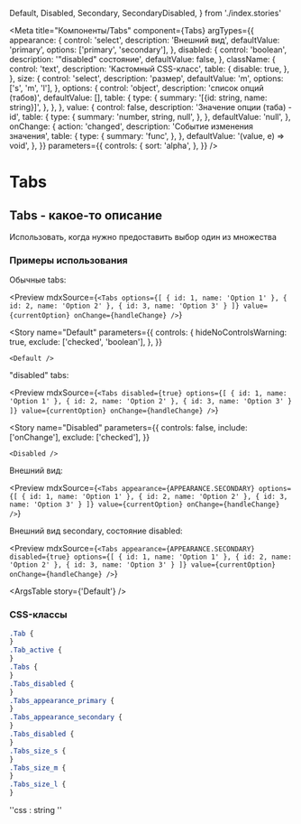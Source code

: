   Default,
  Disabled,
  Secondary,
  SecondaryDisabled,
} from './index.stories'

<Meta
  title="Компоненты/Tabs"
  component={Tabs}
  argTypes={{
    appearance: {
      control: 'select',
      description: 'Внешний вид',
      defaultValue: 'primary',
      options: ['primary', 'secondary'],
    },
    disabled: {
      control: 'boolean',
      description: '"disabled" состояние',
      defaultValue: false,
    },
    className: {
      control: 'text',
      description: 'Кастомный CSS-класс',
      table: {
        disable: true,
      },
    },
    size: {
      control: 'select',
      description: 'размер',
      defaultValue: 'm',
      options: ['s', 'm', 'l'],
    },
    options: {
      control: 'object',
      description: 'список опций (табов)',
      defaultValue: [],
      table: {
        type: {
          summary: '[{id: string, name: string}]',
        },
      },
    },
    value: {
      control: false,
      description: 'Значение опции (таба) - id',
      table: {
        type: {
          summary: 'number, string, null',
        },
      },
      defaultValue: 'null',
    },
    onChange: {
      action: 'changed',
      description: 'Событие изменения значения',
      table: {
        type: {
          summary: 'func',
        },
      },
      defaultValue: '(value, e) => void',
    },
  }}
  parameters={{
    controls: {
      sort: 'alpha',
    },
  }}
/>

# Tabs

## Tabs - какое-то описание

Использовать, когда нужно предоставить выбор один из множества

### Примеры использования


Обычные tabs:

<Preview
  mdxSource={`
    <Tabs
      options={[
        { id: 1, name: 'Option 1' },
        { id: 2, name: 'Option 2' },
        { id: 3, name: 'Option 3' }
      ]}
      value={currentOption}
      onChange={handleChange}
    />
`}
>
  <Story
    name="Default"
    parameters={{
      controls: {
        hideNoControlsWarning: true,
        exclude: ['checked', 'boolean'],
      },
    }}
  >
    <Default />
  </Story>
</Preview>

"disabled" tabs:

<Preview
  mdxSource={`
    <Tabs
      disabled={true}
      options={[
        { id: 1, name: 'Option 1' },
        { id: 2, name: 'Option 2' },
        { id: 3, name: 'Option 3' }
      ]}
      value={currentOption}
      onChange={handleChange}
    />
`}
>
  <Story
    name="Disabled"
    parameters={{
      controls: false,
      include: ['onChange'],
      exclude: ['checked'],
    }}
  >
    <Disabled />
  </Story>
</Preview>

Внешний вид:

<Preview
  mdxSource={`
    <Tabs
      appearance={APPEARANCE.SECONDARY}
      options={[
        { id: 1, name: 'Option 1' },
        { id: 2, name: 'Option 2' },
        { id: 3, name: 'Option 3' }
      ]}
      value={currentOption}
      onChange={handleChange}
    />
`}
>
  <Story name="Secondary">
    <Secondary />
  </Story>
</Preview>

Внешний вид secondary, состояние disabled:

<Preview
  mdxSource={`
    <Tabs
      appearance={APPEARANCE.SECONDARY}
      disabled={true}
      options={[
        { id: 1, name: 'Option 1' },
        { id: 2, name: 'Option 2' },
        { id: 3, name: 'Option 3' }
      ]}
      value={currentOption}
      onChange={handleChange}
    />
`}
>
  <Story name="SecondaryDisabled">
    <SecondaryDisabled />
  </Story>
</Preview>

<ArgsTable story={'Default'} />

### CSS-классы

```scss
.Tab {
}
.Tab_active {
}
.Tabs {
}
.Tabs_disabled {
}
.Tabs_appearance_primary {
}
.Tabs_appearance_secondary {
}
.Tabs_disabled {
}
.Tabs_size_s {
}
.Tabs_size_m {
}
.Tabs_size_l {
}
```

''css
: string
''
